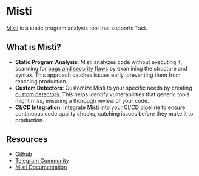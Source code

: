 # Misti

[Misti](https://nowarp.io/tools/misti/) is a static program analysis tool that supports Tact.

## What is Misti?

* **Static Program Analysis**: Misti analyzes code without executing it, scanning for [bugs and security flaws](https://nowarp.io/tools/misti/docs/detectors) by examining the structure and syntax. This approach catches issues early, preventing them from reaching production.
* **Custom Detectors**: Customize Misti to your specific needs by creating [custom detectors](https://nowarp.io/tools/misti/docs/hacking/custom-detector). This helps identify vulnerabilities that generic tools might miss, ensuring a thorough review of your code.
* **CI/CD Integration**: [Integrate](https://nowarp.io/tools/misti/docs/tutorial/ci-cd) Misti into your CI/CD pipeline to ensure continuous code quality checks, catching issues before they make it to production.

## Resources

* [Github](https://github.com/nowarp/misti)
* [Telegram Community](https://t.me/misti_dev)
* [Misti Documentation](https://nowarp.io/tools/misti/)
